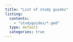 ```yaml
---
title: "List of study guides"
listing:
  contents:
    - "studyguides/*.qmd"
  type: default
  categories: true
---
```


